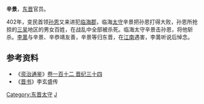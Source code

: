 '''辛景'''，[[东晋|东晋]]官员。

402年，变民首领[[孙恩|孙恩]]又来进犯[[临海郡|临海郡]]，临海[[太守|太守]]辛景把孙恩打得大败，孙恩所抢掠的[[三吴|三吴]]地区的男女百姓，在战乱中全部被杀死。临海太守辛景击孙恩，将他斩杀。[[李暠|李暠]]与辛景、辛恭靖友善，辛景等归东晋，在[[江南|江南]]遇害，李暠听说后悼念。

==参考资料==
*《[[资治通鉴|资治通鉴]]》[[s:資治通鑑/卷112|卷一百十二 晋纪三十四]]
*《[[晋书|晋书]]》李玄盛传

{{DEFAULTSORT:X}}
[[Category:东晋太守|Category:东晋太守]]
[[Category:辛姓|J]]